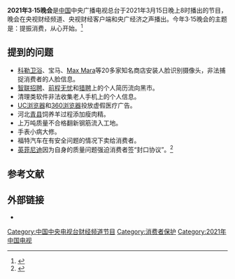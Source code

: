 {{Orphan|time=2021-03-18T10:06:24+00:00}}
'''2021年3·15晚会'''是[[中国|中国]]中央广播电视总台于2021年3月15日晚上8时播出的节目，晚会在央视财经频道、央视财经客户端和央广经济之声播出。今年3·15晚会的主题是：提振消费，从心开始。<ref>{{Cite web|title=2021年3·15晚会|url=http://315.cctv.com/2021/index.shtml?spm=C94212.Ps9fhYPqOdBU.EwlMTKrrDDcN.1|accessdate=2021-03-16|publisher=央视网}}</ref>

== 提到的问题 ==

* [[科勒卫浴|科勒卫浴]]、宝马、[[Max_Mara|Max Mara]]等20多家知名商店安装人脸识别摄像头，非法捕捉消费者的人脸信息。
* [[智联招聘|智联招聘]]、[[前程无忧|前程无忧]]和[[猎聘|猎聘]]上的个人简历流向黑市。
* 清理类软件非法收集老人手机上的个人信息。
* [[UC浏览器|UC浏览器]]和[[360浏览器|360浏览器]]投放虚假医疗广告。
* 河北[[青县|青县]]饲养羊过程添加瘦肉精。
* 上万吨质量不合格翻新钢筋流入工地。
* 手表小病大修。
* 福特汽车在有安全问题的情况下卖给消费者。
* [[英菲尼迪|英菲尼迪]]因为自身的质量问题强迫消费者签“封口协议”。<ref>{{Cite web|title=持续关注丨315晚会曝光9大问题，企业、政府最新回应来了！|url=https://m.baidu.com/sf_baijiahao/s?id=1694360646924700967&wfr=spider&for=pc&sa=vs_ob_realtime|accessdate=2021-03-16|date=2021-03-16|publisher=封面新闻}}</ref>

==参考文献==
{{reflist}}
==外部链接==
*{{官網|http://315.cctv.com}}

{{DEFAULTSORT:Zhongyang Guangbo Dianshi Zongtai 3·15 Wanhui}}

[[Category:中国中央电视台财经频道节目|Category:中国中央电视台财经频道节目]]
[[Category:消费者保护|Category:消费者保护]]
[[Category:2021年中国电视|Category:2021年中国电视]]